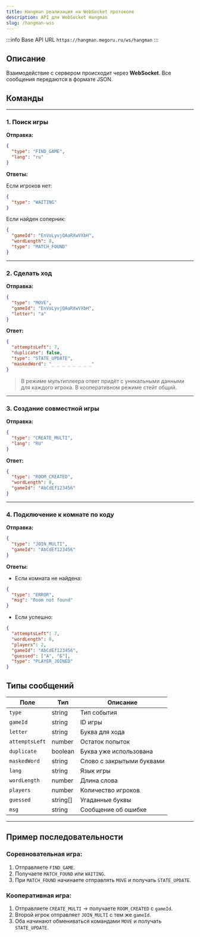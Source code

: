```yaml
---
title: Hangman реализация на WebSocket протоколе
description: API для WebSocket Hangman
slug: /hangman-wss
---
```


:::info Base API URL
`https://hangman.megoru.ru/ws/hangman`
:::

## Описание
Взаимодействие с сервером происходит через **WebSocket**. Все сообщения передаются в формате JSON.

## Команды
---

### 1. Поиск игры

**Отправка:**
```json
{
  "type": "FIND_GAME",
  "lang": "ru"
}
```

**Ответы:**

Если игроков нет:
```json
{
  "type": "WAITING"
}
```

Если найден соперник:
```json
{
  "gameId": "EnVoLyvjQAaRXwVXbH",
  "wordLength": 8,
  "type": "MATCH_FOUND"
}
```

---

### 2. Сделать ход

**Отправка:**
```json
{
  "type": "MOVE",
  "gameId": "EnVoLyvjQAaRXwVXbH",
  "letter": "а"
}
```

**Ответ:**
```json
{
  "attemptsLeft": 7,
  "duplicate": false,
  "type": "STATE_UPDATE",
  "maskedWord": "_ _ _ _ _ _ _ _"
}
```
> В режиме мультиплеера ответ придёт с уникальными данными для каждого игрока. В кооперативном режиме стейт общий.


---

### 3. Создание совместной игры
**Отправка:**
```json
{
  "type": "CREATE_MULTI",
  "lang": "RU"
}
```

**Ответ:**
```json
{
  "type": "ROOM_CREATED",
  "wordLength": 8,
  "gameId": "AbCdEf123456"
}
```

---

### 4. Подключение к комнате по коду
**Отправка:**
```json
{
  "type": "JOIN_MULTI",
  "gameId": "AbCdEf123456"
}
```

**Ответы:**
- Если комната не найдена:
```json
{
  "type": "ERROR",
  "msg": "Room not found"
}
```
- Если успешно:
```json
{
  "attemptsLeft": 7,
  "wordLength": 8,
  "players": 2,
  "gameId": "AbCdEf123456",
  "guessed": ["А", "Б"],
  "type": "PLAYER_JOINED"
}
```

## Типы сообщений
| Поле           | Тип       | Описание                  |
| -------------- | --------- | ------------------------- |
| `type`         | string    | Тип события               |
| `gameId`       | string    | ID игры                   |
| `letter`       | string    | Буква для хода            |
| `attemptsLeft` | number    | Остаток попыток           |
| `duplicate`    | boolean   | Буква уже использована    |
| `maskedWord`   | string    | Слово с закрытыми буквами |
| `lang`         | string    | Язык игры                 |
| `wordLength`   | number    | Длина слова               |
| `players`      | number    | Количество игроков        |
| `guessed`      | string[]  | Угаданные буквы           |
| `msg`          | string    | Сообщение об ошибке       |

---

## Пример последовательности

### Соревновательная игра:
1. Отправляете `FIND_GAME`.
2. Получаете `MATCH_FOUND` или `WAITING`.
3. При `MATCH_FOUND` начинаете отправлять `MOVE` и получать `STATE_UPDATE`.

### Кооперативная игра:
1. Отправляете `CREATE_MULTI` → получаете `ROOM_CREATED` с `gameId`.
2. Второй игрок отправляет `JOIN_MULTI` с тем же `gameId`.
3. Оба начинают обмениваться командами `MOVE` и получать `STATE_UPDATE`.